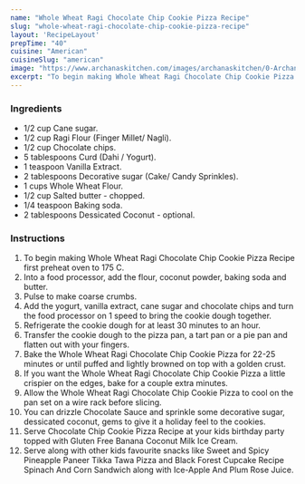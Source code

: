 ---
name: "Whole Wheat Ragi Chocolate Chip Cookie Pizza Recipe"
slug: "whole-wheat-ragi-chocolate-chip-cookie-pizza-recipe"
layout: 'RecipeLayout'
prepTime: "40"
cuisine: "American"
cuisineSlug: "american"
image: "https://www.archanaskitchen.com/images/archanaskitchen/0-Archanas-Kitchen-Recipes/2018/Whole_Wheat_Ragi_Chocolate_Chip_Cookie_Pizza_Recipe-7_1600.jpg"
excerpt: "To begin making Whole Wheat Ragi Chocolate Chip Cookie Pizza Recipe first preheat oven to 175 C"
---

### Ingredients

- 1/2 cup Cane sugar.
- 1/2 cup Ragi Flour (Finger Millet/ Nagli).
- 1/2 cup Chocolate chips.
- 5 tablespoons Curd (Dahi / Yogurt).
- 1 teaspoon Vanilla Extract.
- 2 tablespoons Decorative sugar (Cake/ Candy Sprinkles).
- 1 cups Whole Wheat Flour.
- 1/2 cup Salted butter - chopped.
- 1/4 teaspoon Baking soda.
- 2 tablespoons Dessicated Coconut - optional.

### Instructions

1. To begin making Whole Wheat Ragi Chocolate Chip Cookie Pizza Recipe first preheat oven to 175 C.
1. Into a food processor, add the flour, coconut powder, baking soda and butter.
1. Pulse to make coarse crumbs.
1. Add the yogurt, vanilla extract, cane sugar and chocolate chips and turn the food processor on 1 speed to bring the cookie dough together.
1. Refrigerate the cookie dough for at least 30 minutes to an hour.
1. Transfer the cookie dough to the pizza pan, a tart pan or a pie pan and flatten out with your fingers.
1. Bake the Whole Wheat Ragi Chocolate Chip Cookie Pizza for 22-25 minutes or until puffed and lightly browned on top with a golden crust.
1. If you want the Whole Wheat Ragi Chocolate Chip Cookie Pizza a little crispier on the edges, bake for a couple extra minutes.
1. Allow the Whole Wheat Ragi Chocolate Chip Cookie Pizza to cool on the pan set on a wire rack before slicing.
1. You can drizzle Chocolate Sauce and sprinkle some decorative sugar, dessicated coconut, gems to give it a holiday feel to the cookies.
1. Serve Chocolate Chip Cookie Pizza Recipe at your kids birthday party topped with Gluten Free Banana Coconut Milk Ice Cream.
1. Serve along with other kids favourite snacks like Sweet and Spicy Pineapple Paneer Tikka Tawa Pizza and Black Forest Cupcake Recipe Spinach And Corn Sandwich along with Ice-Apple And Plum Rose Juice.
